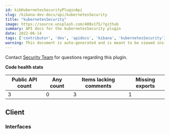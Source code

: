 ```yaml
---
id: kibKubernetesSecurityPluginApi
slug: /kibana-dev-docs/api/kubernetesSecurity
title: "kubernetesSecurity"
image: https://source.unsplash.com/400x175/?github
summary: API docs for the kubernetesSecurity plugin
date: 2022-06-14
tags: ['contributor', 'dev', 'apidocs', 'kibana', 'kubernetesSecurity']
warning: This document is auto-generated and is meant to be viewed inside our experimental, new docs system. Reach out in #docs-engineering for more info.
---
```




Contact [Security Team](https://github.com/orgs/elastic/teams/security-team) for questions regarding this plugin.

**Code health stats**

| Public API count  | Any count | Items lacking comments | Missing exports |
|-------------------|-----------|------------------------|-----------------|
| 3 | 0 | 3 | 1 |

## Client

### Interfaces
<DocDefinitionList data={kubernetesSecurityObj.client.interfaces}/>

